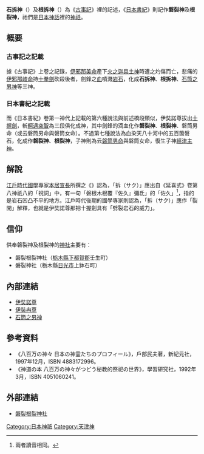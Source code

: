'''石拆神'''（{{lang-ja|イワサクノカミ}}）及'''根拆神'''（{{lang-ja|ネサクノカミ}}）為《[[古事記|古事記]]》裡的記述，《[[日本書紀|日本書紀]]》則記作'''磐裂神'''及'''根裂神'''，祂們是[[日本神話|日本神話]]裡的[[神祇|神祇]]。

== 概要 ==
=== 古事記之記載 ===
據《古事記》上卷之記錄，[[伊奘冉尊|伊邪那美命]]產下[[迦具土|火之迦具土神]]時遭之灼傷而亡，悲痛的[[伊奘諾尊|伊邪那岐命]]持[[十握劍|十拳劍]]砍殺後者，劍鋒之[[血|血]]噴濺[[岩石|岩石]]，化成'''石拆神'''、'''根拆神'''、[[石筒之男神|石筒之男神]]等三神。

=== 日本書紀之記載 ===
而《日本書紀》卷第一神代上記載的第六種說法與前述橋段類似，伊奘諾尊拔出[[十握劍|十握劍]]，斬[[迦具土|軻遇突智]]為三段俱化成神，其中劍鋒的滴血化作'''磐裂神'''、'''根裂神'''、磐筒男命（或云磐筒男命與磐筒女命）。不過第七種說法為血染天八十河中的五百箇磐石，化成作'''磐裂神'''、'''根裂神'''，子神則為云[[石筒之男神|磐筒男命]]與磐筒女命，復生子神[[經津主神|經津主神]]。

== 解說 ==
[[江戶時代|江戶時代]][[日本國學|國學]]專家[[本居宣長|本居宣長]]所撰之《{{link-ja|古事記傳|古事記伝}}》認為，「拆（{{ja}}サク）」應出自《延喜式》卷第八神祇八的「祝詞」中，有一句「磐根木根覆『佐久』彌氐」的「佐久」<ref>兩者讀音相同。</ref>，指的是岩石凹凸不平的地方。江戶時代後期的國學專家{{link-ja|橘守部|橘守部}}則認為，「拆（{{ja}}サク）」應作「裂開」解釋，也就是伊奘諾尊那把十握劍具有「劈裂岩石的威力」。

== 信仰 ==
供奉磐裂神及根裂神的[[神社|神社]]主要有：
* 磐裂根裂神社（[[栃木縣|栃木縣]][[下都賀郡|下都賀郡]]壬生町）
* 磐裂神社（栃木縣[[日光市|日光市]]上鉢石町）

== 內部連結 ==
* [[伊奘諾尊|伊奘諾尊]]
* [[伊奘冉尊|伊奘冉尊]]
* [[石筒之男神|石筒之男神]]

== 參考資料 ==
* 《八百万の神々 日本の神霊たちのプロフィール》，戶部民夫著，新紀元社，1997年12月，ISBN 4883172996。
* 《神道の本 八百万の神々がつどう秘教的祭祀の世界》，學習研究社，1992年3月，ISBN 4051060241。
{{reflist}}

== 外部連結 ==
* {{ja}}[https://web.archive.org/web/20110709110322/http://www.ecjpn.com/iwanesan/ 磐裂根裂神社]

[[Category:日本神祇|Category:日本神祇]]
[[Category:天津神|Category:天津神]]